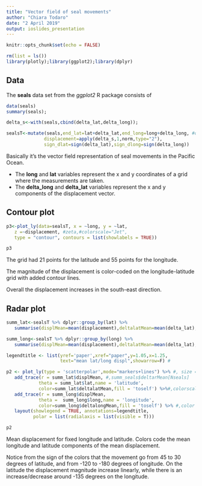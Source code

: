 ```yaml
---
title: "Vector field of seal movements"
author: "Chiara Todaro"
date: "2 April 2019"
output: ioslides_presentation
---
```


```r
knitr::opts_chunk$set(echo = FALSE)
```

```r
rm(list = ls())
library(plotly);library(ggplot2);library(dplyr)
```

## Data 
The **seals** data set from the *ggplot2* R package consists of

```r
data(seals)
summary(seals);

delta_s<-with(seals,cbind(delta_lat,delta_long));

sealsT<-mutate(seals,end_lat=lat+delta_lat,end_long=long+delta_long, #deltas=delta_s,
              displacement=apply(delta_s,1,norm,type="2"),
              sign_dlat=sign(delta_lat),sign_dlong=sign(delta_long))

```

Basically it's the vector field representation of seal movements in the Pacific Ocean.

* The **long** and **lat** variables represent the x and y coordinates of a grid where the 
measurements are taken. 
* The **delta_long** and **delta_lat** variables represent the x and y components of the displacement vector.

<!-- ## Vector field -->

<!-- ```{r vector_field,results='asis',message=FALSE,warning=FALSE,fig.height=5,fig.width=5} -->
<!-- geo1 <- list(scope = 'north america', projection = list(type = 'natural earth'), -->
<!--    showland = TRUE,landcolor = toRGB("darkolivegreen4")) -->
<!-- p1 <- plot_geo(locationmode = 'USA-states') %>% -->
<!--    add_markers(data = sealsT, x= ~end_long, y = ~end_lat, #type = 'scatter', -->
<!--                marker=list(symbol=I(4),alpha = 0.1,color="blue", size=3)) %>% # -->
<!--    add_segments(data =sealsT,x = ~long, xend = ~end_long, -->
<!--                 y = ~lat, yend = ~end_lat, color=I("blue"),alpha=1) %>% -->
<!--       #  size = I(1) ,alpha = 0.3 -->
<!--    layout(title = 'Vector field of seal movements',geo = geo1, showlegend = FALSE) -->
<!-- p1 -->
<!-- ``` -->


## Contour plot



<div class="columns-2">

```r
p3<-plot_ly(data=sealsT, x = ~long, y = ~lat,
   z =~displacement, #zeta,#colorscale="Jet",
   type = "contour", contours = list(showlabels = TRUE)) 

p3
```


The grid had 21 points for the latitude and 55 points for the longitude.

The magnitude of the displacement is color-coded on the longitude-latitude grid 
with added contour lines.

Overall the displacement increases in the south-east direction.



</div>


## Radar plot


```r
summ_lat<-sealsT %>% dplyr::group_by(lat) %>%
   summarise(displMean=mean(displacement),deltalatMean=mean(delta_lat),deltalongMean=mean(delta_long))

summ_long<-sealsT %>% dplyr::group_by(long) %>%
   summarise(displMean=mean(displacement),deltalatMean=mean(delta_lat),deltalongMean=mean(delta_long))

legendtitle <- list(yref='paper',xref="paper",y=1.05,x=1.25,
                    text="mean lat/long displ",showarrow=F) #

p2 <- plot_ly(type = 'scatterpolar',mode="markers+lines") %>% #, size = 1,alpha = 0.8
   add_trace(r = summ_lat$displMean, #,summ_seals$deltarMean[Nseals]
            theta = summ_lat$lat,name = 'latitude',
            color=summ_lat$deltalatMean,fill = 'toself') %>%#,colorscale="Jet" #,"a"
   add_trace(r = summ_long$displMean,
            theta =  summ_long$long,name = 'longitude',
            color=summ_long$deltalongMean,fill = 'toself') %>% #,color = "green"
   layout(showlegend = TRUE, annotations=legendtitle,
          polar = list(radialaxis = list(visible = T)))


```

<div class="columns-2">

```r
p2
```

Mean displacement for fixed longitude and latitude. 
Colors code the mean longitude and latitude components of the mean displacement.


Notice from the sign of the colors that the movement go from 45 to 30 
degrees of latitude, and from -120 to -180 degrees of longitude. 
On the latitude the displacement magnitude increase linearly, while 
there is an increase/decrease around -135 degrees on the longitude.

</div>



